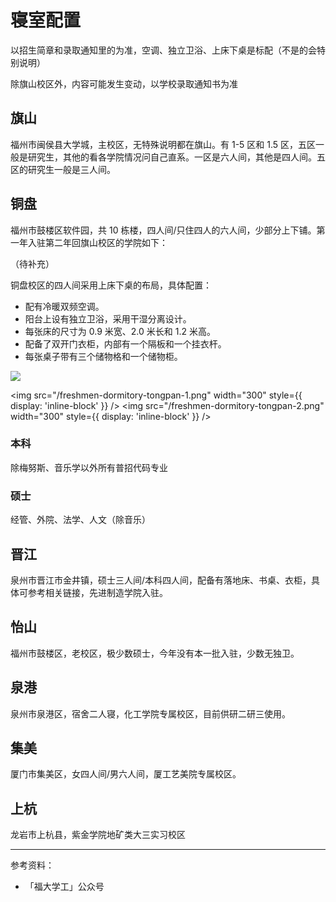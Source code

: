 
# 寝室配置

以招生简章和录取通知里的为准，空调、独立卫浴、上床下桌是标配（不是的会特别说明）

<Callout type="info">
  除旗山校区外，内容可能发生变动，以学校录取通知书为准
</Callout>

## 旗山

福州市闽侯县大学城，主校区，无特殊说明都在旗山。有 1-5 区和 1.5 区，五区一般是研究生，其他的看各学院情况问自己直系。一区是六人间，其他是四人间。五区的研究生一般是三人间。

## 铜盘

福州市鼓楼区软件园，共 10 栋楼，四人间/只住四人的六人间，少部分上下铺。第一年入驻第二年回旗山校区的学院如下：

（待补充）

铜盘校区的四人间采用上床下桌的布局，具体配置：

- 配有冷暖双频空调。
- 阳台上设有独立卫浴，采用干湿分离设计。
- 每张床的尺寸为 0.9 米宽、2.0 米长和 1.2 米高。
- 配备了双开门衣柜，内部有一个隔板和一个挂衣杆。
- 每张桌子带有三个储物格和一个储物柜。

![](/freshmen-dormitory-tongpan.gif)

<img
  src="/freshmen-dormitory-tongpan-1.png"
  width="300"
  style={{ display: 'inline-block' }}
/>
<img
  src="/freshmen-dormitory-tongpan-2.png"
  width="300"
  style={{ display: 'inline-block' }}
/>

### 本科

除梅努斯、音乐学以外所有普招代码专业

### 硕士

经管、外院、法学、人文（除音乐）

## 晋江

泉州市晋江市金井镇，硕士三人间/本科四人间，配备有落地床、书桌、衣柜，具体可参考相关链接，先进制造学院入驻。

## 怡山

福州市鼓楼区，老校区，极少数硕士，今年没有本一批入驻，少数无独卫。

## 泉港

泉州市泉港区，宿舍二人寝，化工学院专属校区，目前供研二研三使用。

## 集美

厦门市集美区，女四人间/男六人间，厦工艺美院专属校区。

## 上杭

龙岩市上杭县，紫金学院地矿类大三实习校区

---

参考资料：

- 「福大学工」公众号
